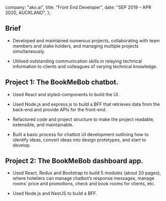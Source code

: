 
  company: "ako.ai",
  title: "Front End Developer",
  date: "SEP 2019 – APR 2020, AUCKLAND",
};

## Brief

- Developed and maintained numerous projects, collaborating with team members and stake holders, and managing multiple projects simultaneously.

- Utilised outstanding communication skills in relaying technical information to clients and colleagues of varying technical knowledge.

## Project 1: The BookMeBob chatbot.

- Used React and styled-components to build the UI.

- Used Node.js and express.js to build a BFF that retrieves data from the back-end and provide APIs for the front-end.

- Refactored code and project structure to make the project readable, extensible, and maintainable.

- Built a basic process for chatbot UI development outlining how to identify ideas, convert ideas into design prototypes, and start to develop.

## Project 2: The BookMeBob dashboard app.

- Used React, Redux and Bootstrap to build 5 modules (about 20 pages), where hoteliers can manage chatbot’s response messages, manage rooms’ price and promotions, check and book rooms for clients, etc.

- Used Node.js and NestJS to build a BFF.

